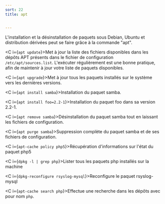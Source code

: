 ```yaml
---
sort: 22
title: apt


---
```


L'installation et la désinstallation de paquets sous Debian, Ubuntu et distribution dérivées peut se faire grâce à la commande "apt".

<C i={`apt update`}>Met à jour la liste des fichiers disponibles dans les dépôts APT présents dans le fichier de configuration `/etc/apt/sources.list`. L'exécuter régulièrement est une bonne pratique, afin de maintenir à jour votre liste de paquets disponibles.</C>

<C i={`apt upgrade`}>Met à jour tous les paquets installés sur le système vers les dernières versions.</C>

<C i={`apt install samba`}>Installation du paquet samba.</C>

<C i={`apt install foo=2.2-1`}>Installation du paquet foo dans sa version 2.2-1.</C>

<C i={`apt remove samba`}>Désinstallation du paquet samba tout en laissant les fichiers de configuration.</C>

<C i={`apt purge samba`}>Suppression complète du paquet samba et de ses fichiers de configuration.</C>

<C i={`apt-cache policy php5`}>Récupération d'informations sur l'état du paquet php5</C>

<C i={`dpkg -l | grep php`}>Lister tous les paquets php installés sur la machine</C>

<C i={`dpkg-reconfigure rsyslog-mysql`}>Reconfigure le paquet rsyslog-mysql</C>

<C i={`apt-cache search php`}>Effectue une recherche dans les dépôts avec pour nom `php`.</C>


